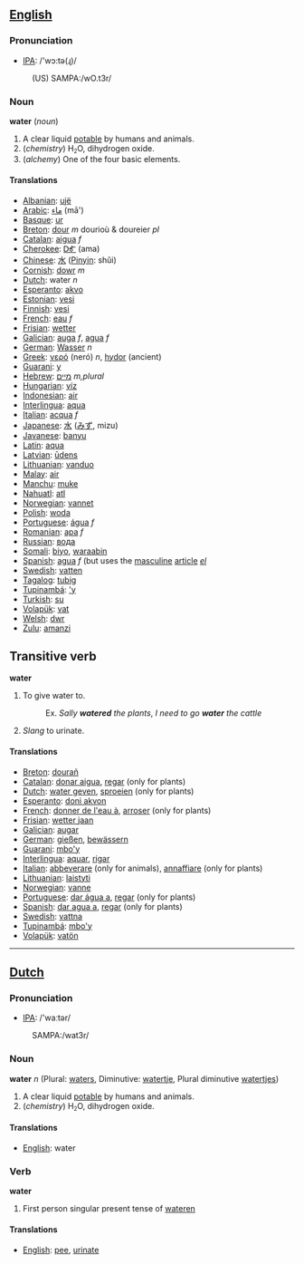 ==[[English]]==
===Pronunciation===
*[[w:IPA|IPA]]: /'wɔ:tə(ɻ)/
:(US) SAMPA:/wO.t3r/
===Noun===

'''water''' (''noun'')

# A clear liquid [[potable]] by humans and animals.
# (''chemistry'') H<small><sub>2</sub></small>O, dihydrogen oxide.
# (''alchemy'') One of the four basic elements.

====Translations====
*[[Albanian]]: [[ujë]]
*[[Arabic]]: [[ماء]] (mā')
*[[Basque]]: [[ur]]
*[[Breton]]: [[dour]] ''m'' dourioù & doureier ''pl''
*[[Catalan]]: [[aigua]] ''f''
*[[Cherokee]]: [[ᎠᎹ]] (ama)
*[[Chinese]]: [[水]] ([[Pinyin]]: shǔi)
*[[Cornish]]: [[dowr]] ''m''
*[[Dutch]]: water ''n''
*[[Esperanto]]: [[akvo]] 
*[[Estonian]]: [[vesi]]
*[[Finnish]]: [[vesi]]
*[[French]]: [[eau]] ''f''
*[[Frisian]]: [[wetter]]
*[[Galician]]: [[auga]] ''f'', [[agua]] ''f''
*[[German]]: [[Wasser]] ''n''
*[[Greek]]: [[νερό]] (ner&oacute;) ''n'', [[hydor]] (ancient)
*[[Guarani]]: [[y]]
*[[Hebrew]]: [[מיים]] ''m,plural'' 
*[[Hungarian]]: [[víz]]
*[[Indonesian]]: [[air]]
*[[Interlingua]]: [[aqua]]
*[[Italian]]: [[acqua]] ''f''
*[[Japanese]]: [[水]] ([[みず]], mizu)
*[[Javanese]]: [[banyu]]
*[[Latin]]: [[aqua]]
*[[Latvian]]: [[ūdens]]
*[[Lithuanian]]: [[vanduo]] 
*[[Malay]]: [[air]]
*[[Manchu]]: [[muke]]
*[[Nahuatl]]: [[atl]]
*[[Norwegian]]: [[vannet]]
*[[Polish]]: [[woda]]
*[[Portuguese]]: [[água]] ''f''
*[[Romanian]]: [[apa]] ''f''
*[[Russian]]: [[вода]]
*[[Somali]]: [[biyo]], [[waraabin]]
*[[Spanish]]: [[agua]] ''f'' (but uses the [[masculine]] [[article]] ''[[el]]''
*[[Swedish]]: [[vatten]] 
*[[Tagalog]]: [[tubig]]
*[[Tupinambá]]: [['y]]
*[[Turkish]]: [[su]]
*[[Volapük]]: [[vat]]
*[[Welsh]]: [[dwr]]
*[[Zulu]]: [[amanzi]]

==Transitive verb==

'''water'''

# To give water to.
#:Ex. ''Sally '''watered''' the plants'', ''I need to go '''water''' the cattle''
#''Slang'' to urinate.

====Translations====
*[[Breton]]: [[dourañ]]
*[[Catalan]]: [[donar aigua]], [[regar]] (only for plants)
*[[Dutch]]: [[water geven]], [[sproeien]] (only for plants)
*[[Esperanto]]: [[doni akvon]]
*[[French]]: [[donner de l'eau à]], [[arroser]] (only for plants)
*[[Frisian]]: [[wetter jaan]]
*[[Galician]]: [[augar]]
*[[German]]: [[gießen]], [[bewässern]]
*[[Guarani]]: [[mbo'y]]
*[[Interlingua]]: [[aquar]], [[rigar]]
*[[Italian]]: [[abbeverare]] (only for animals), [[annaffiare]] (only for plants)
*[[Lithuanian]]: [[laistyti]]
*[[Norwegian]]: [[vanne]]
*[[Portuguese]]: [[dar água a]], [[regar]] (only for plants)
*[[Spanish]]: [[dar agua a]], [[regar]] (only for plants)
*[[Swedish]]: [[vattna]]
*[[Tupinambá]]: [[mbo'y]]
*[[Volapük]]: [[vatön]]

----

==[[Dutch]]==
===Pronunciation===
*[[w:IPA|IPA]]: /'waːtər/
: SAMPA:/wat3r/

===Noun===

'''water''' ''n'' (Plural: [[waters]], Diminutive: [[watertje]], Plural diminutive [[watertjes]])

# A clear liquid [[potable]] by humans and animals.
# (''chemistry'') H<small><sub>2</sub></small>O, dihydrogen oxide.

====Translations====
*[[English]]: water

===Verb===

'''water'''

# First person singular present tense of [[wateren]]

====Translations====
*[[English]]: [[pee]], [[urinate]]